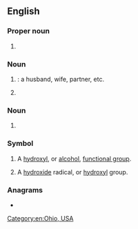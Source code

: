 {{also|oh|он|өн|애|óh|öh}}
==English==

===Proper noun===
{{en-proper noun}}

# {{lb|en|US}} {{abbreviation of|Ohio|lang=en}}

===Noun===
{{en-noun}}

# {{lb|en|Internet slang}} {{initialism of|other half|lang=en|nodot=1}}: a husband, wife, partner, etc.
# {{lb|en|US|army|aviation}} {{initialism of|[[observation]] [[helicopter]]|lang=en}}

===Noun===
{{en-plural noun}}

# {{initialism of|office hours|lang=en}}

===Symbol===
{{head|en|symbol}}

# {{lb|en|organic chemistry}} A [[hydroxyl]], or [[alcohol]], [[functional group]].
# {{lb|en|inorganic chemistry}} A [[hydroxide]] radical, or [[hydroxyl]] group.

{{topics|en|States of the United States}}

===Anagrams===
* {{anagrams|en|a=ho|'ho|HO|Ho|H₂O|h/o|ho}}

[[Category:en:Ohio, USA]]